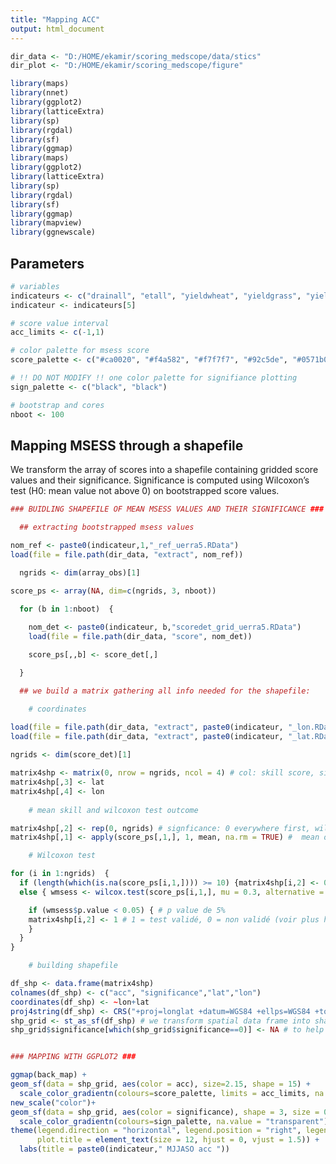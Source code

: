 ```yaml
---
title: "Mapping ACC"
output: html_document
---
```


```r

dir_data <- "D:/HOME/ekamir/scoring_medscope/data/stics" 
dir_plot <- "D:/HOME/ekamir/scoring_medscope/figure" 

library(maps)
library(nnet)
library(ggplot2)
library(latticeExtra)
library(sp)
library(rgdal)
library(sf)
library(ggmap)
library(maps)
library(ggplot2)
library(latticeExtra)
library(sp)
library(rgdal)
library(sf)
library(ggmap)
library(mapview)
library(ggnewscale)

```

## Parameters 

```r

# variables
indicateurs <- c("drainall", "etall", "yieldwheat", "yieldgrass", "yieldgrassC2C3")
indicateur <- indicateurs[5]

# score value interval
acc_limits <- c(-1,1)

# color palette for msess score
score_palette <- c("#ca0020", "#f4a582", "#f7f7f7", "#92c5de", "#0571b0")

# !! DO NOT MODIFY !! one color palette for signifiance plotting  
sign_palette <- c("black", "black")

# bootstrap and cores
nboot <- 100

```


## Mapping MSESS through a shapefile

We transform the array of scores into a shapefile containing gridded score values and their significance.
Significance is computed using Wilcoxon's test (H0: mean value not above 0) on bootstrapped score values.

```r

### BUIDLING SHAPEFILE OF MEAN MSESS VALUES AND THEIR SIGNIFICANCE ###

  ## extracting bootstrapped msess values

nom_ref <- paste0(indicateur,1,"_ref_uerra5.RData")
load(file = file.path(dir_data, "extract", nom_ref))

  ngrids <- dim(array_obs)[1]

score_ps <- array(NA, dim=c(ngrids, 3, nboot)) 

  for (b in 1:nboot)  { 
  
    nom_det <- paste0(indicateur, b,"scoredet_grid_uerra5.RData")
    load(file = file.path(dir_data, "score", nom_det))

    score_ps[,,b] <- score_det[,]

  }

  ## we build a matrix gathering all info needed for the shapefile:

    # coordinates

load(file = file.path(dir_data, "extract", paste0(indicateur, "_lon.RData")))
load(file = file.path(dir_data, "extract", paste0(indicateur, "_lat.RData")))
  
ngrids <- dim(score_det)[1]

matrix4shp <- matrix(0, nrow = ngrids, ncol = 4) # col: skill score, significant, lat, lon 
matrix4shp[,3] <- lat
matrix4shp[,4] <- lon
  
    # mean skill and wilcoxon test outcome

matrix4shp[,2] <- rep(0, ngrids) # signficance: 0 everywhere first, will switch to 1 if positive statistical test outcome
matrix4shp[,1] <- apply(score_ps[,1,], 1, mean, na.rm = TRUE) #  mean of bootstrapped MSESS  

    # Wilcoxon test

for (i in 1:ngrids)  { 
  if (length(which(is.na(score_ps[i,1,]))) >= 10) {matrix4shp[i,2] <- 0; matrix4shp[i,1] <- NA}
  else { wmsess <- wilcox.test(score_ps[i,1,], mu = 0.3, alternative = "greater", conf.level = 0.95) # h0 represented by "mu = 0.3" & "alternative = greater", alternative being h1

    if (wmsess$p.value < 0.05) { # p value de 5%
    matrix4shp[i,2] <- 1 # 1 = test validé, 0 = non validé (voir plus haut)
    }
  }
}

    # building shapefile 

df_shp <- data.frame(matrix4shp)
colnames(df_shp) <- c("acc", "significance","lat","lon")
coordinates(df_shp) <- ~lon+lat
proj4string(df_shp) <- CRS("+proj=longlat +datum=WGS84 +ellps=WGS84 +towgs84=0,0,0")
shp_grid <- st_as_sf(df_shp) # we transform spatial data frame into shapefile, which is plotting friendly
shp_grid$significance[which(shp_grid$significance==0)] <- NA # to help plotting, we set significance as NA instead of 0


### MAPPING WITH GGPLOT2 ###

ggmap(back_map) +
geom_sf(data = shp_grid, aes(color = acc), size=2.15, shape = 15) + 
  scale_color_gradientn(colours=score_palette, limits = acc_limits, na.value = "black", guide = guide_colorbar(barwidth = 10, barheight = 0.5, nbin = 5)) +
new_scale("color")+
geom_sf(data = shp_grid, aes(color = significance), shape = 3, size = 0.15, show.legend = FALSE) +
  scale_color_gradientn(colours=sign_palette, na.value = "transparent")+
theme(legend.direction = "horizontal", legend.position = "right", legend.title = element_text(),  
      plot.title = element_text(size = 12, hjust = 0, vjust = 1.5)) + 
  labs(title = paste0(indicateur," MJJASO acc "))

```
